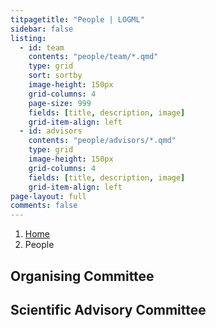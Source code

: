 ```yaml
---
titpagetitle: "People | LOGML"
sidebar: false
listing:
  - id: team
    contents: "people/team/*.qmd"
    type: grid
    sort: sortby
    image-height: 150px
    grid-columns: 4
    page-size: 999
    fields: [title, description, image]
    grid-item-align: left
  - id: advisors
    contents: "people/advisors/*.qmd"
    type: grid
    image-height: 150px
    grid-columns: 4
    fields: [title, description, image]
    grid-item-align: left
page-layout: full
comments: false
---
```

```{=html}
<nav aria-label="breadcrumb">
  <ol class="breadcrumb">
    <li class="breadcrumb-item"><a href="index.html">Home</a></li>
    <li class="breadcrumb-item active" aria-current="page">People</li>
  </ol>
</nav>
```

## Organising Committee

:::{#team}
:::


## Scientific Advisory Committee

:::{#advisors}
:::